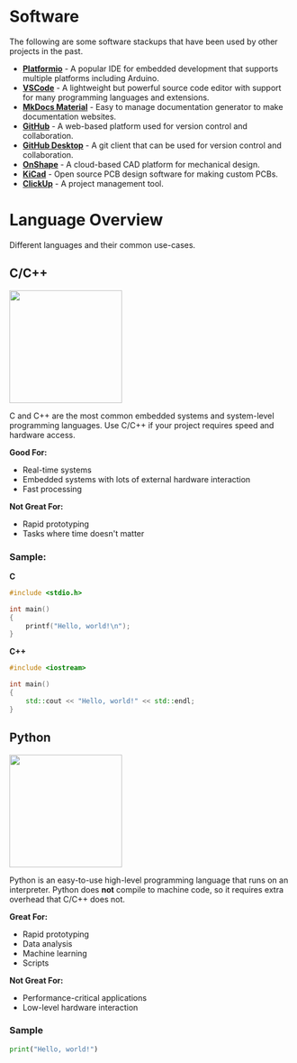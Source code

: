 
# Software

The following are some software stackups that have been used by other projects in the past. 

* **[Platformio](https://platformio.org/)** - A popular IDE for embedded development that supports multiple platforms including Arduino.
* **[VSCode](https://code.visualstudio.com/)** - A lightweight but powerful source code editor with support for many programming languages and extensions.
* **[MkDocs Material](https://squidfunk.github.io/mkdocs-material/)** - Easy to manage documentation generator to make documentation websites.
* **[GitHub](https://github.com/)** - A web-based platform used for version control and collaboration.
* **[GitHub Desktop](https://desktop.github.com/download/)** - A git client that can be used for version control and collaboration.
* **[OnShape](https://www.onshape.com/)** - A cloud-based CAD platform for mechanical design.
* **[KiCad](https://www.kicad.org/)** - Open source PCB design software for making custom PCBs.
* **[ClickUp](https://clickup.com/)** - A project management tool.

# Language Overview

Different languages and their common use-cases.

## C/C++

<img src={c_cpp} width="200" />

C and C++ are the most common embedded systems and system-level programming languages.
Use C/C++ if your project requires speed and hardware access.

**Good For:**

* Real-time systems
* Embedded systems with lots of external hardware interaction
* Fast processing

**Not Great For:**

* Rapid prototyping
* Tasks where time doesn't matter

### Sample:

**C**
```c
#include <stdio.h>

int main()
{
    printf("Hello, world!\n");
}
```

**C++**
```cpp
#include <iostream>

int main()
{
    std::cout << "Hello, world!" << std::endl;
}
```

## Python

<img src={python} width="200" />

Python is an easy-to-use high-level programming language that runs on an interpreter.
Python does **not** compile to machine code, so it requires extra overhead that C/C++ does not.

**Great For:**

* Rapid prototyping
* Data analysis
* Machine learning
* Scripts

**Not Great For:**

* Performance-critical applications
* Low-level hardware interaction

### Sample

```Python
print("Hello, world!")
```